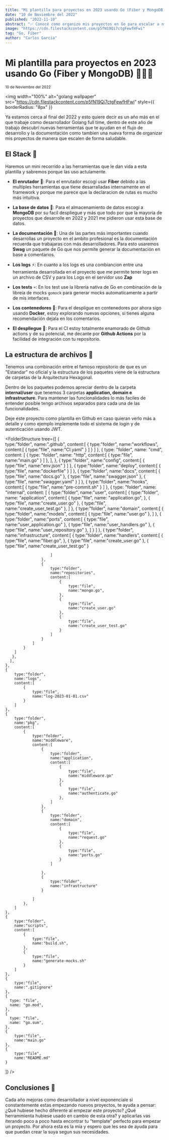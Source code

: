 ```yaml
---
title: "Mi plantilla para proyectos en 2023 usando Go (Fiber y MongoDB) 👨🏽‍💻"
date: "10 de Noviembre del 2022"
published: "2022-11-10"
abstract: "✅ Conocé como organizo mis proyectos en Go para escalar a nivel empresarial"
image: "https://cdn.filestackcontent.com/p5fN19Qi7ctgFewfHFwi"
tag: "Go, Fiber"
author: "Carlos García"
---
```


# Mi plantilla para proyectos en 2023 usando Go (Fiber y MongoDB) 👨🏽‍💻

<small>10 de Noviembre del 2022</small>
<EditPost path="plantilla-proyecto-2023" />

<img
  width="100%"
  alt="golang wallpaper"
  src="https://cdn.filestackcontent.com/p5fN19Qi7ctgFewfHFwi"
  style={{ borderRadius: "8px" }}
></img>

Ya estamos cerca al final del 2022 y esto quiere decir es un año más en el que trabaje como desarrollador Golang full time, dentro de este año de trabajo descubrí nuevas herramientas que te ayudan en el flujo de desarrollo y la documentación como tambien una nueva forma de organizar mis proyectos de manera que escalen de forma saludable.

## El Stack 🧱

Haremos un mini recorrido a las herramientas que le dan vida a esta plantilla y sabremos porque las uso actulamente.

- **El enrutador** 🚀: Para el enrutador escogí usar **Fiber** debido a las multiples herramientas que tiene desarralladas internamente en el framework y porque me parece que la declaracion de rutas es mucho más intuitiva.

- **La base de datos** 💾: Para el almacenamiento de datos escogí a **MongoDB** por su facíl despliegue y más que todo por que la mayoría de proyectos que desarrolle en 2022 y 2021 me pidieron usar esta base de datos.

- **La documentación** 📄: Una de las partes más importantes cuando desarrollas un proyecto en el ambito profesional es la documentación recuerda que trabajaras con más desarrolladores. Para esto usaremos **Swag** un paquete de Go que nos permite generar la documentación en base a comentarios.

- **Los logs** ⚡️: En cuanto a los logs es una combiancion entre una herramienta desarrollada en el proyecto que me permite tener logs en un archivo de CSV y para los Logs en el servidor uso **Zap**

- **Los tests** 💀: En los test use la librería nativa de Go en combinación de la libreía de mocks `gomock` para generar mocks automaticamente a partir de mis interfaces.

- **Los contenedores** 🐳: Para el despligue en contenedores por ahora sigo usando **Docker**, estoy explorando nuevas opciones, si tienes alguna recomendación dejala en los comentarios.

- **El despliegue** 🐙: Para el CI estoy totalmente enamorado de Github actions y de su potencial, me decante por **Github Actions** por la facilidad de integración con tu repositorio.

## La estructura de archivos 📂

Tenemos una combinación entre el famoso repositorio de <BlogLink url="https://github.com/golang-standards/project-layout" content="Go Standart Layout"/> que es un "Estandar" no oficial y la estructura de los paquetes viene de la estructura de carpetas de la Arquitectura Hexagonal.

Dentro de los paquetes podemos apreciar dentro de la carpeta **internal/user** que tenemos 3 carpetas **application, domain e infrastructure.** Para mantener las funcionalidades lo más faciles de entender posible tengo archivos separados para cada una de las funcionalidades.

Deje este proyecto como plantilla en Github en caso quieran verlo más a detalle y como ejemplo implemente todo el sistema de login y de autenticación usando JWT.

<BlogLink url="https://github.com/solrac97gr/go-jwt-auth" content="Ver proyecto."/>

<FolderStructure
  tree={[
    {   
        type:"folder",
        name:".github",
        content:[
            {
                type:"folder",
                name:"workflows",
                content:[
                    {
                        type:"file",
                        name:"CI.yaml"
                    }
                ]
            }
        ]
    },
    {
      type: "folder",
      name: "cmd",
      content: [
        {
          type: "folder",
          name: "http",
          content:[
            {
                type:"file",
                name:"main.go"
            }
          ]
        },
      ],
    },
    {
        type:"folder",
        name:"config",
        content:[
            {
                type:"file",
                name:"env.json"
            }
        ]
    },
    {
        type:"folder",
        name:"deploy",
        content:[
            {
                type:"file",
                name:"dockerfile"
            }
        ]
    },
    {
        type:"folder",
        name:"docs",
        content:[
            {
                type:"file",
                name:"docs.go"
            },
            {
                type:"file",
                name:"swagger.json"
            },
            {
                type:"file",
                name:"swagger.yaml"
            }
        ]
    },
    {
        type:"folder",
        name:"hooks",
        content:[
            {
                type:"file",
                name:"pre-commit.sh"
            }
        ]
    },
    {
      type: "folder",
      name: "internal",
      content: [
       {
        type:"folder",
        name:"user",
        content:[
            {
                type:"folder",
                name: "application",
                content:[
                    {
                        type:"file",
                        name: "application.go",
                    },
                    {
                        type:"file",
                        name:"create_user.go"
                    },
                    {
                        type:"file",
                        name:"create_user_test.go"
                    },
                ]
            },
            {
                type:"folder",
                name:"domain",
                content:[
                    {
                        type:"folder",
                        name:"models",
                        content:[
                            {
                                type:"file",
                                name:"user.go"
                            },
                        ]
                    },
                    {
                        type:"folder",
                        name:"ports",
                        content:[
                            {
                                type:"file",
                                name:"user_application.go"
                            },
                            {
                                type:"file",
                                name:"user_handlers.go"
                            },
                            {
                                type:"file",
                                name:"user_repository.go"
                            },
                        ]
                    }
                ]
            },
            {
                type:"folder",
                name:"infrastructure",
                content:[
                    {
                        type:"folder",
                        name:"handlers",
                        content:[
                            {
                                type:"file",
                                name:"fiber.go",
                            },
                            {
                                type:"file",
                                name:"create_user.go"
                            },
                            {
                                type:"file",
                                name:"create_user_test.go"
                            }

                        ]
                    },
                    {
                        type:"folder",
                        name:"repositories",
                        content:[
                            {
                                type:"file",
                                name:"mongo.go",
                            },
                            {
                                type:"file",
                                name:"create_user.go"
                            },
                            {
                                type:"file",
                                name:"create_user_test.go"
                            }
                        ]
                    }
                ]
            }
        ]
       },
      ],
    },
    {
        type:"folder",
        name:"logs",
        content:[
            {
                type:"file",
                name:"log-2023-01-01.csv"
            }
        ]
    },
    {
        type:"folder",
        name:"pkg",
        content:[
            {
                type:"folder",
                name:"middleware",
                content:[
                    {
                        type:"folder",
                        name:"application",
                        content:[
                            {
                                type:"file",
                                name:"middleware.go"
                            },
                            {
                                type:"file",
                                name:"authenticate.go"
                            },
                        ]
                    },
                    {
                        type:"folder",
                        name:"domain",
                        content:[
                            {
                                type:"file",
                                name:"request.go"
                            },
                            {
                                type:"file",
                                name:"ports.go"
                            }
                        ]

                    },
                    {
                        type:"folder",
                        name:"infrastructure"
                    }

                ]
            },
        ]
    },
    {
        type:"folder",
        name:"scripts",
        content:[
            {
                type:"file",
                name:"build.sh",
            },
            {
                type:"file",
                name:"generate-mocks.sh"
            }
        ]
    },
    {
        type:"file",
        name:".gitignore"
    },
    {
      type: "file",
      name: "go.mod",
    },
    {
      type: "file",
      name: "go.sum",
    },
    {
        type:"file",
        name:"main.go"
    },
    {
        type:"file",
        name:"README.md"
    }
  ]}
/>

## Conclusiones 🤔

Cada año mejoras como desarrollador a nivel exponenciale si constantemente estas empezando nuevos proyectos, te ayuda a pensar: ¿Qué hubiese hecho diferente al empezar este proyecto? ¿Qué herrammienta hubiese usado en cambio de esta otra? y aplicarlas vas iterando poco a poco hasta encontrar tu "template" perfecto para empezar un proyecto. Por ahora esta es la mía y espero que les sea de ayuda para que puedan crear la suya segun sus necesidades.

